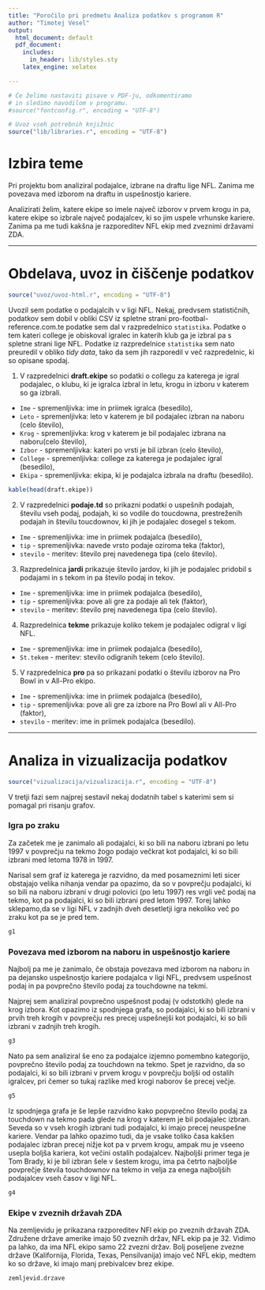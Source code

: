 ```yaml
---
title: "Poročilo pri predmetu Analiza podatkov s programom R"
author: "Timotej Vesel"
output:
  html_document: default
  pdf_document:
    includes:
      in_header: lib/styles.sty
    latex_engine: xelatex

---
```


```r
# Če želimo nastaviti pisave v PDF-ju, odkomentiramo
# in sledimo navodilom v programu.
#source("fontconfig.r", encoding = "UTF-8")

# Uvoz vseh potrebnih knjižnic
source("lib/libraries.r", encoding = "UTF-8")
```

# Izbira teme


Pri projektu bom analiziral podajalce, izbrane na draftu lige NFL. Zanima me povezava med izborom na draftu in uspešnostjo kariere.

Analizirati želim, katere ekipe so imele največ izborov v prvem krogu in pa, katere ekipe so izbrale največ podajalcev, ki so jim uspele vrhunske kariere.
Zanima pa me tudi kakšna je razporeditev NFL ekip med zveznimi državami ZDA.

***

# Obdelava, uvoz in čiščenje podatkov

```r
source("uvoz/uvoz-html.r", encoding = "UTF-8")
```

Uvozil sem podatke o podajalcih v v ligi NFL. Nekaj, predvsem statističnih, podatkov sem dobil v obliki CSV iz spletne strani pro-footbal-reference.com.te podatke sem dal v razpredelnico `statistika`. Podatke o tem kateri college je obiskoval igralec in katerih klub ga je izbral pa s spletne strani lige NFL. Podatke iz razpredelnice `statistika` sem nato preuredil v obliko *tidy data*, tako da sem jih razporedil v več razpredelnic, ki so opisane spodaj.

1. V razpredelnici **draft.ekipe** so podatki o collegu za katerega je igral podajalec, o klubu, ki je igralca izbral in letu, krogu in izboru v katerem so ga izbrali.
  - `Ime` - spremenljivka: ime in priimek igralca (besedilo),
  - `Leto` - spremenljivka: leto v katerem je bil podajalec izbran na naboru (celo število),
  - `Krog` - spremenljivka: krog v katerem je bil podajalec izbrana na naboru(celo število),
  - `Izbor` - spremenljivka: kateri po vrsti je bil izbran (celo število),
  - `College` - spremenljivka: college za katerega je podajalec igral (besedilo),
  - `Ekipa` - spremenljivka: ekipa, ki je podajalca izbrala na draftu (besedilo).
  
```r
kable(head(draft.ekipe))
```
  
  

2. V razpredelnici **podaje.td** so prikazni podatki o uspešnih podajah, številu vseh podaj, podajah, ki so vodile do toucdowna, prestreženih podajah in številu toucdownov, ki jih je podajalec dosegel s tekom. 
  - `Ime` - spremenljivka: ime in priimek podajalca (besedilo),
  - `tip` - spremenljivka: navede vrsto podaje oziroma teka (faktor),
  - `stevilo` - meritev: število prej navedenega tipa (celo število).

3. Razpredelnica **jardi** prikazuje število jardov, ki jih je podajalec pridobil s podajami in s tekom in pa število podaj in tekov.
  - `Ime` - spremenljivka: ime in priimek podajalca (besedilo),
  - `tip` - spremenljivka: pove ali gre za podaje ali tek (faktor),
  - `stevilo` - meritev: število prej navedenega tipa (celo število).

4. Razpredelnica **tekme** prikazuje koliko tekem je podajalec odigral v ligi NFL.
  - `Ime` - spremenljivka: ime in priimek podajalca (besedilo),
  - `St.tekem` - meritev: stevilo odigranih tekem (celo število).
  
5. V razpredelnica **pro** pa so prikazani podatki o številu izborov na Pro Bowl in v All-Pro ekipo.
  - `Ime` - spremenljivka: ime in priimek podajalca (besedilo),
  - `tip` - spremenljivka: pove ali gre za izbore na Pro Bowl ali v All-Pro (faktor),
  - `stevilo` - meritev: ime in priimek podajalca (besedilo).

***


# Analiza in vizualizacija podatkov


```r
source("vizualizacija/vizualizacija.r", encoding = "UTF-8")
```

V tretji fazi sem najprej sestavil nekaj dodatnih tabel s katerimi sem si pomagal pri risanju grafov.

### Igra po zraku
Za začetek me je zanimalo ali podajalci, ki so bili na naboru izbrani po letu 1997 v povprečju na tekmo žogo podajo večkrat kot podajalci, ki so bili izbrani med letoma 1978 in 1997.

Narisal sem graf iz katerega je razvidno, da med posameznimi leti sicer obstajajo velika nihanja vendar pa opazimo, da so v povprečju podajalci, ki so bili na naboru izbrani v drugi polovici (po letu 1997) res vrgli več podaj na tekmo, kot pa podajalci, ki so bili izbrani pred letom 1997. Torej lahko sklepamo,da se v ligi NFL v zadnjih dveh desetletji igra nekoliko več po zraku kot pa se je pred tem.

```r
g1
```

### Povezava med izborom na naboru in uspešnostjo kariere
Najbolj pa me je zanimalo, če obstaja povezava med izborom na naboru in pa dejansko uspešnostjo kariere podajalca v ligi NFL, predvsem uspešnost podaj in pa povprečno število podaj za touchdowne na tekmi.

Najprej sem analiziral povprečno uspešnost podaj (v odstotkih) glede na krog izbora. Kot opazimo iz spodnjega grafa,  so podajalci, ki so bili izbrani v prvih treh krogih v povprečju res precej uspešnejši kot podajalci, ki so bili izbrani v zadnjih treh krogih. 

```r
g3
```

Nato pa sem analiziral še eno za podajalce izjemno pomembno kategorijo, povprečno število podaj za touchdown na tekmo.
Spet je razvidno, da  so podajalci, ki so bili izbrani v prvem krogu v povprečju boljši od ostalih igralcev, pri čemer so tukaj razlike med krogi naborov še precej večje.

```r
g5
```

Iz spodnjega grafa je še lepše razvidno kako popvprečno število podaj za touchdown na tekmo pada glede na krog v katerem je bil podajalec izbran. Seveda so v vseh krogih izbrani tudi podajalci, ki imajo precej neuspešne kariere. Vendar pa lahko opazimo tudi, da je vsake toliko časa kakšen podajalec izbran precej nižje kot pa v prvem krogu, ampak mu je vseeno usepla boljša kariera, kot večini ostalih podajalcev. Najboljši primer tega je Tom Brady, ki je bil izbran šele v šestem krogu, ima pa četrto najboljše povprečje števila touchdownov na tekmo in velja za enega najboljših podajalcev vseh časov v ligi NFL.

```r
g4
```

### Ekipe v zveznih državah ZDA
Na zemljevidu je prikazana razporeditev NFl ekip po zveznih državah ZDA. Združene države amerike imajo 50 zveznih držav, NFL ekip pa je 32. Vidimo pa lahko, da ima NFL ekipo samo 22 zvezni držav. Bolj poseljene zvezne države (Kalifornija, Florida, Texas, Pensilvanija) imajo več NFL ekip, medtem ko so   države, ki imajo manj prebivalcev brez ekipe.

```r
zemljevid.drzave
```
